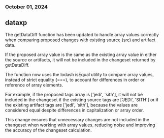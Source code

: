 ### October 01, 2024
## dataxp

The getDataDiff function has been updated to handle array values correctly when comparing proposed changes with existing source (src) and artifact data.

If the proposed array value is the same as the existing array value in either the source or artifacts, it will not be included in the changeset returned by getDataDiff.

The function now uses the lodash isEqual utility to compare array values, instead of strict equality (===), to account for differences in order or reference of array elements.

For example, if the proposed tags array is ['jedi', 'sith'], it will not be included in the changeset if the existing source tags are ['JEDI', 'SITH'] or if the existing artifact tags are ['jedi', 'sith'], because the values are considered equal despite differences in capitalization or array order.

This change ensures that unnecessary changes are not included in the changeset when working with array values, reducing noise and improving the accuracy of the changeset calculation.